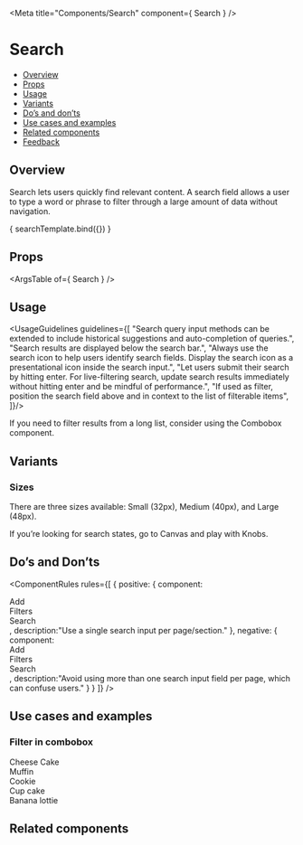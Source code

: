 
<Meta
  title="Components/Search"
  component={ Search }
/>

<!--- Component template -->


<!--- Component documentation -->

# Search
- [Overview](#overview)
- [Props](#props)
- [Usage](#usage)
- [Variants](#variants)
- [Do’s and don’ts](#dos-and-donts)
- [Use cases and examples](#use-cases-and-examples)
- [Related components](#related-components)
- [Feedback](#feedback)

## Overview
Search lets users quickly find relevant content. A search field allows a user to type a word or phrase to filter through a large amount of data without navigation.

<Canvas>
  <Story name="Overview"
         args={ {placeholder: "Placeholder text here", wrapperClassName: "monday-storybook-search_size"} }>
    { searchTemplate.bind({}) }
  </Story>
</Canvas>

## Props
<ArgsTable of={ Search } />

## Usage
<UsageGuidelines guidelines={[
  "Search query input methods can be extended to include historical suggestions and auto-completion of queries.",
  "Search results are displayed below the search bar.",
  "Always use the search icon to help users identify search fields. Display the search icon as a presentational icon inside the search input.",
  "Let users submit their search by hitting enter. For live-filtering search, update search results immediately without hitting enter and be mindful of performance.",
  "If used as filter, position the search field above and in context to the list of filterable items",
]}/>

<Tip title="Not what you were looking for?">If you need to filter results from a long list, consider using the Combobox component.</Tip>

## Variants
### Sizes
There are three sizes available: Small (32px), Medium (40px), and Large (48px).
<Canvas>
  <Story name="Sizes">
    <div className="monday-storybook-search_box">
      <Search placeholder="Small" size={Search.sizes.SMALL} />
      <Search placeholder="Medium" />
      <Search placeholder="Large" size={Search.sizes.LARGE} />
     </div>
  </Story>
</Canvas>

<Tip title="Missing something?">If you’re looking for search states, go to Canvas and play with Knobs.</Tip>

## Do’s and Don’ts
<ComponentRules
  rules={[
    {
      positive: {
        component:
        <DialogContentContainer className="monday-storybook-search_wrapper">
          <Dropdown placeholder="Select" />
          <div className="monday-storybook-search_column-wrapper">
            <div className="monday-storybook-search_inline-wrapper"><Icon icon={Add} /> Add</div>
            <div className="monday-storybook-search_inline-wrapper"><Icon icon={Filter} /> Filters</div>
            <div className="monday-storybook-search_inline-wrapper"><Icon icon={SearchIcon} /> Search</div>
          </div>
        </DialogContentContainer>,
        description:"Use a single search input per page/section."
      },
      negative: {
        component:
        <DialogContentContainer className="monday-storybook-search_wrapper">
          <Search placeholder="Search" />
          <div className="monday-storybook-search_column-wrapper">
            <div className="monday-storybook-search_inline-wrapper"><Icon icon={Add} /> Add</div>
            <div className="monday-storybook-search_inline-wrapper"><Icon icon={Filter} /> Filters</div>
            <div className="monday-storybook-search_inline-wrapper"><Icon icon={SearchIcon} /> Search</div>
          </div>
        </DialogContentContainer>,
        description:"Avoid using more than one search input field per page, which can confuse users."
      }
    }
  ]}
/>


## Use cases and examples
### Filter in combobox
<Canvas>
  <Story name="Filter in combobox">
    <DialogContentContainer className="monday-storybook-search_wrapper">
      <Search placeholder="Placeholder text here" />
      <div className="monday-storybook-search_item-box">
        <div>Cheese Cake</div>
        <div>Muffin</div>
        <div>Cookie</div>
        <div>Cup cake</div>
        <div>Banana lottie</div>
      </div>
    </DialogContentContainer>
  </Story>
</Canvas>

## Related components
<RelatedComponents componentsNames={[]} />